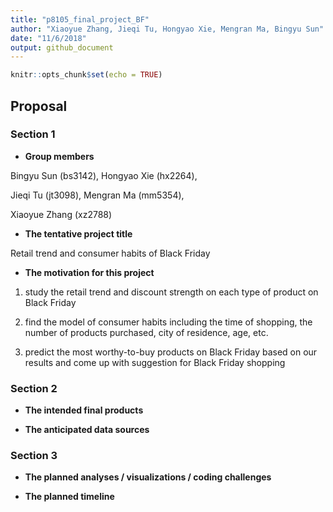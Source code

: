 ```yaml
---
title: "p8105_final_project_BF"
author: "Xiaoyue Zhang, Jieqi Tu, Hongyao Xie, Mengran Ma, Bingyu Sun"
date: "11/6/2018"
output: github_document
---
```


```r
knitr::opts_chunk$set(echo = TRUE)
```

Proposal
---------------------------------------------------------------------------------

### Section 1

* **Group members**

Bingyu Sun (bs3142), Hongyao Xie (hx2264), 

Jieqi Tu (jt3098), Mengran Ma (mm5354), 

Xiaoyue Zhang (xz2788)

* **The tentative project title**

Retail trend and consumer habits of Black Friday

* **The motivation for this project**

1. study the retail trend and discount strength on each type of product on Black Friday

2. find the model of consumer habits including the time of shopping, the number of products purchased, city of residence, age, etc.

3. predict the most worthy-to-buy products on Black Friday based on our results and come up with suggestion for Black Friday shopping

### Section 2

* **The intended final products**

* **The anticipated data sources**

### Section 3

* **The planned analyses / visualizations / coding challenges**

* **The planned timeline**